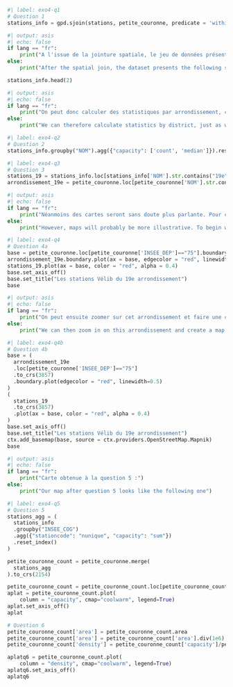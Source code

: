 ```python
#| label: exo4-q1
# Question 1
stations_info = gpd.sjoin(stations, petite_couronne, predicate = 'within')
```

```python
#| output: asis
#| echo: false
if lang == "fr":
    print("A l'issue de la jointure spatiale, le jeu de données présente la structure suivante")
else:
    print("After the spatial join, the dataset presents the following structure:")
```

```python
stations_info.head(2)
```

```python
#| output: asis
#| echo: false
if lang == "fr":
    print("On peut donc calculer des statistiques par arrondissement, comme on le ferait avec un `DataFrame Pandas` (question 2):")
else:
    print("We can therefore calculate statistics by district, just as we would with a `Pandas DataFrame` (question 2):")
```


```python
#| label: exo4-q2
# Question 2
stations_info.groupby("NOM").agg({"capacity": ['count', 'median']}).reset_index().sort_values(('capacity', 'count'), ascending = True)
```

```python
#| label: exo4-q3
# Question 3
stations_19 = stations_info.loc[stations_info['NOM'].str.contains("19e")]
arrondissement_19e = petite_couronne.loc[petite_couronne['NOM'].str.contains("19e")]
```

```python
#| output: asis
#| echo: false
if lang == "fr":
    print("Néanmoins des cartes seront sans doute plus parlante. Pour commencer, avec la question 3, on peut représenter les stations du 19e arrondissement, d'abord dans l'ensemble de Paris.")
else:
    print("However, maps will probably be more illustrative. To begin with question 3, we can represent the stations of the 19th arrondissement, first within the whole of Paris.")
```


```python
#| label: exo4-q4
# Question 4a
base = petite_couronne.loc[petite_couronne['INSEE_DEP']=="75"].boundary.plot(edgecolor = "k", linewidth=0.5)
arrondissement_19e.boundary.plot(ax = base, edgecolor = "red", linewidth=0.9)
stations_19.plot(ax = base, color = "red", alpha = 0.4)
base.set_axis_off()
base.set_title("Les stations Vélib du 19e arrondissement")
base
```

```python
#| output: asis
#| echo: false
if lang == "fr":
    print("On peut ensuite zoomer sur cet arrondissement et faire une carte avec un fond plus travaillé:")
else:
    print("We can then zoom in on this arrondissement and create a map with a more detailed background:")
```


```python
#| label: exo4-q4b
# Question 4b
base = (
  arrondissement_19e
  .loc[petite_couronne['INSEE_DEP']=="75"]
  .to_crs(3857)
  .boundary.plot(edgecolor = "red", linewidth=0.5)
)
(
  stations_19
  .to_crs(3857)
  .plot(ax = base, color = "red", alpha = 0.4)
)
base.set_axis_off()
base.set_title("Les stations Vélib du 19e arrondissement")
ctx.add_basemap(base, source = ctx.providers.OpenStreetMap.Mapnik)
base
```

```python
#| output: asis
#| echo: false
if lang == "fr":
    print("Carte obtenue à la question 5 :")
else:
    print("Our map after question 5 looks like the following one")
```


```python
#| label: exo4-q5
# Question 5
stations_agg = (
  stations_info
  .groupby("INSEE_COG")
  .agg({"stationcode": "nunique", "capacity": "sum"})
  .reset_index()
)

petite_couronne_count = petite_couronne.merge(
  stations_agg
).to_crs(2154)

petite_couronne_count = petite_couronne_count.loc[petite_couronne_count["INSEE_DEP"]== "75"]
aplat = petite_couronne_count.plot(
    column = "capacity", cmap="coolwarm", legend=True)
aplat.set_axis_off()
aplat
```


```python
# Question 6
petite_couronne_count['area'] = petite_couronne_count.area
petite_couronne_count['area'] = petite_couronne_count['area'].div(1e6)
petite_couronne_count['density'] = petite_couronne_count['capacity']/petite_couronne_count['area']

aplatq6 = petite_couronne_count.plot(
    column = "density", cmap="coolwarm", legend=True)
aplatq6.set_axis_off()
aplatq6
```
